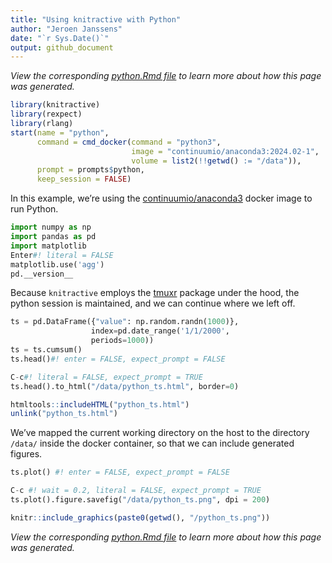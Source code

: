 ```yaml
---
title: "Using knitractive with Python"
author: "Jeroen Janssens"
date: "`r Sys.Date()`"
output: github_document
---
```


*View the corresponding [python.Rmd file](https://raw.githubusercontent.com/jeroenjanssens/knitractive/master/vignettes/examples/python.Rmd) to learn more about how this page was generated.*

```r
library(knitractive)
library(rexpect)
library(rlang)
start(name = "python",
      command = cmd_docker(command = "python3",
                           image = "continuumio/anaconda3:2024.02-1",
                           volume = list2(!!getwd() := "/data")),
      prompt = prompts$python,
      keep_session = FALSE)
```

In this example, we're using the [continuumio/anaconda3](https://hub.docker.com/r/continuumio/anaconda3/) docker image to run Python.

```python
import numpy as np
import pandas as pd
import matplotlib
Enter#! literal = FALSE
matplotlib.use('agg')
pd.__version__
```

Because `knitractive` employs the [tmuxr](https://jeroenjanssens.github.io/tmuxr/) package under the hood, the python session is maintained, and we can continue where we left off.

```python
ts = pd.DataFrame({"value": np.random.randn(1000)},
                  index=pd.date_range('1/1/2000',
                  periods=1000))
ts = ts.cumsum()
ts.head()#! enter = FALSE, expect_prompt = FALSE
```

```python
C-c#! literal = FALSE, expect_prompt = TRUE
ts.head().to_html("/data/python_ts.html", border=0)
```

```r
htmltools::includeHTML("python_ts.html")
unlink("python_ts.html")
```

We've mapped the current working directory on the host to the directory `/data/` inside the docker container, so that we can include generated figures.

```python
ts.plot() #! enter = FALSE, expect_prompt = FALSE
```

```python
C-c #! wait = 0.2, literal = FALSE, expect_prompt = TRUE
ts.plot().figure.savefig("/data/python_ts.png", dpi = 200)
```

```r
knitr::include_graphics(paste0(getwd(), "/python_ts.png"))
```

*View the corresponding [python.Rmd file](https://raw.githubusercontent.com/jeroenjanssens/knitractive/master/vignettes/examples/python.Rmd) to learn more about how this page was generated.*
